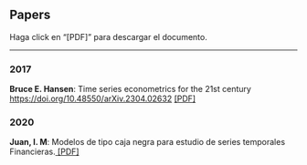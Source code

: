 <html>
<head><title>Papers</title></head>
<body>
    <h2>Papers</h2>
    Haga click en "[PDF]" para descargar el documento.
    <hr>
    <h3>2017</h3>
    <p><strong>Bruce E. Hansen</strong>: Time series econometrics for the 21st century <a href="https://www.tandfonline.com/doi/abs/10.1080/00220485.2017.1320610?journalCode=vece20">https://doi.org/10.48550/arXiv.2304.02632</a> <a href='https://www.ssc.wisc.edu/~bhansen/papers/jee.pdf'>[PDF]</a></p>
    <h3>2020</h3>
    <p><strong>Juan, I. M</strong>: Modelos de tipo caja negra para estudio de
series temporales Financieras.<a href='https://drive.google.com/file/d/1bfmZtjIk9PH4K1LU4Gagvng3GDCZSuCO/view?usp=sharing'> [PDF]</a></p>
</body>
</html>
